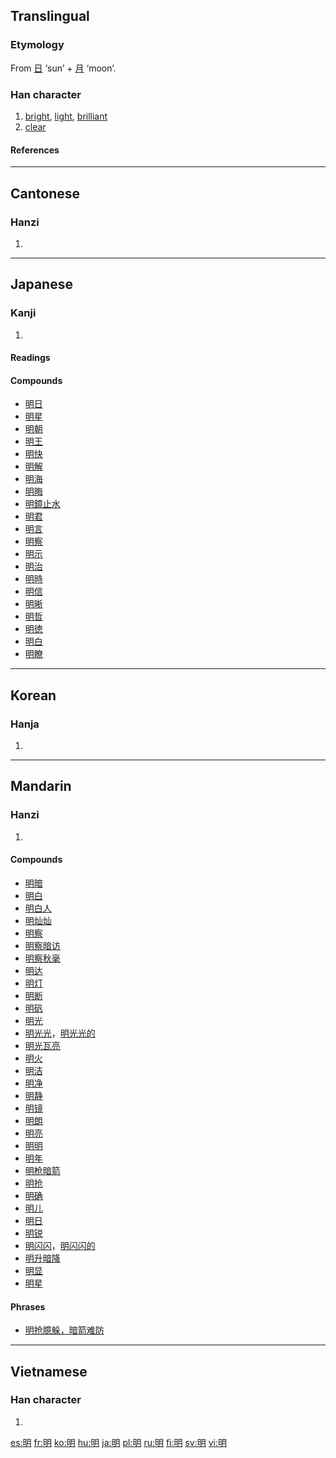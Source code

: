 ==Translingual==

===Etymology===
From [[日]] ‘sun’ + [[月]] ‘moon’.

===Han character===
{{Han char|rn=72|rad=日|as=04|sn=8|four=6702<sub>0</sub>|canj=日月 (AB)|ids=⿰[[日]][[月]]}}
# [[bright]], [[light]], [[brilliant]]
# [[clear]]

====References====
{{Han ref|kx=0491.120|dkj=13805|dj=0852.180|hdz=21491.080|uh=660E|ud=26126|bh=A9FA|bd=43514}}

----

==Cantonese==

===Hanzi===
{{yue-hanzi|jyut=ming4|y=ming4}}
# {{defn|Cantonese}}

----
==Japanese==

===Kanji===
{{ja-kanji|grade=2|rs=日04}}
# {{defn|Japanese}}

====Readings====
{{ja-readings|kanon=[[めい]] (mei)|goon=[[みょう]] (myō)|kun=[[あかるい]] ([[明るい]], akarui), [[あきらか]] ([[明らか]], akiraka), [[あける]] ([[明ける]], akeru)}}

====Compounds====
*[[明日]]
*[[明星]]
*[[明朝]]
*[[明王]]
*[[明快]]
*[[明解]]
*[[明海]]
*[[明晦]]
*[[明鏡止水]]
*[[明君]]
*[[明言]]
*[[明察]]
*[[明示]]
*[[明治]]
*[[明時]]
*[[明信]]
*[[明晰]]
*[[明哲]]
*[[明徳]]
*[[明白]]
*[[明瞭]]

----
==Korean==

===Hanja===
{{ko-hanja|hangeul=명|eumhun=|rv=myeong|mr=myŏng|y=myeng}}
# {{defn|Korean}}

----
==Mandarin==

===Hanzi===
{{cmn-hanzi|pin=[[míng]] (ming2)|wg=ming<sup>2</sup>}}
# {{defn|Mandarin}}

====Compounds====
*[[明暗]]
*[[明白]]
*[[明白人]]
*[[明灿灿]]
*[[明察]]
*[[明察暗访]]
*[[明察秋毫]]
*[[明达]]
*[[明灯]]
*[[明断]]
*[[明矾]]
*[[明光]]
*[[明光光]]，[[明光光的]]
*[[明光瓦亮]]
*[[明火]]
*[[明洁]]
*[[明净]]
*[[明静]]
*[[明镜]]
*[[明朗]]
*[[明亮]]
*[[明明]]
*[[明年]]
*[[明枪暗箭]]
*[[明抢]]
*[[明确]]
*[[明儿]]
*[[明日]]
*[[明锐]]
*[[明闪闪]]，[[明闪闪的]]
*[[明升暗降]]
*[[明显]]
*[[明星]]

====Phrases====
*[[明抢臆躲，暗箭难防]]

----
==Vietnamese==

===Han character===
{{vi-hantu|[[minh]]}}
# {{defn|Vietnamese}}

[[es:明]]
[[fr:明]]
[[ko:明]]
[[hu:明]]
[[ja:明]]
[[pl:明]]
[[ru:明]]
[[fi:明]]
[[sv:明]]
[[vi:明]]